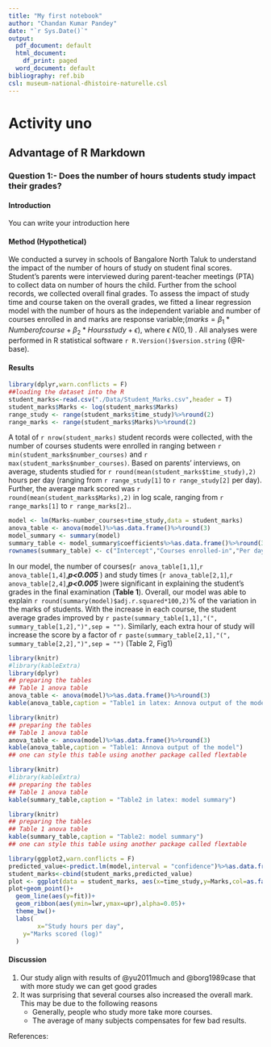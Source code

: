 ```yaml
---
title: "My first notebook"
author: "Chandan Kumar Pandey"
date: "`r Sys.Date()`"
output:
  pdf_document: default
  html_document:
    df_print: paged
  word_document: default
bibliography: ref.bib
csl: museum-national-dhistoire-naturelle.csl  
---
```


# Activity uno

## Advantage of R Markdown

### Question 1:- Does the number of hours students study impact their grades?

#### Introduction

You can write your introduction here

#### Method (Hypothetical)

We conducted a survey in schools of Bangalore North Taluk to understand the impact of the number of hours of study on student final scores. Student's parents were interviewed during parent-teacher meetings (PTA) to collect data on number of hours the child. Further from the school records, we collected overall final grades. To assess the impact of study time and course taken on the overall grades, we fitted a linear regression model with the number of hours as the independent variable and number of courses enrolled in and marks are response variable;($marks=\beta_1*Number of course +\beta_2 * Hours study + \epsilon$), where $\epsilon~N(0,1)$ . All analyses were performed in R statistical software `r R.Version()$version.string` (@R-base).

#### Results

```r
library(dplyr,warn.conflicts = F)
##loading the dataset into the R
student_marks<-read.csv("./Data/Student_Marks.csv",header = T)
student_marks$Marks <- log(student_marks$Marks)
range_study <- range(student_marks$time_study)%>%round(2)
range_marks <- range(student_marks$Marks)%>%round(2)
```

A total of `r nrow(student_marks)` student records were collected, with the number of courses students were enrolled in ranging between `r min(student_marks$number_courses)` and `r max(student_marks$number_courses)`. Based on parents' interviews, on average, students studied for `r round(mean(student_marks$time_study),2)` hours per day (ranging from `r range_study[1]` to `r range_study[2]` per day). Further, the average mark scored was `r round(mean(student_marks$Marks),2)` in log scale, ranging from `r range_marks[1]` to `r range_marks[2]`..

```r
model <- lm(Marks~number_courses+time_study,data = student_marks)
anova_table <- anova(model)%>%as.data.frame()%>%round(3)
model_summary <- summary(model)
summary_table <- model_summary$coefficients%>%as.data.frame()%>%round(3)
rownames(summary_table) <- c("Intercept","Courses enrolled-in","Per day hours of study")
```

In our model, the number of courses(`r anova_table[1,1]`,`r anova_table[1,4]`,***p\<0.005*** ) and study times (`r anova_table[2,1]`,`r anova_table[2,4]`,***p\<0.005*** )were significant in explaining the student's grades in the final examination (**Table 1**). Overall, our model was able to explain `r round(summary(model)$adj.r.squared*100,2)`% of the variation in the marks of students. With the increase in each course, the student average grades improved by `r paste(summary_table[1,1],"(", summary_table[1,2],")",sep = "")`. Similarly, each extra hour of study will increase the score by a factor of `r paste(summary_table[2,1],"(", summary_table[2,2],")",sep = "")` (Table 2, Fig1)

```r
library(knitr)
#library(kableExtra)
library(dplyr)
## preparing the tables
## Table 1 anova table
anova_table <- anova(model)%>%as.data.frame()%>%round(3)
kable(anova_table,caption = "Table1 in latex: Annova output of the model")
```

```r
library(knitr)
## preparing the tables
## Table 1 anova table
anova_table <- anova(model)%>%as.data.frame()%>%round(3)
kable(anova_table,caption = "Table1: Annova output of the model")
## one can style this table using another package called flextable
```

```r
library(knitr)
#library(kableExtra)
## preparing the tables
## Table 1 anova table
kable(summary_table,caption = "Table2 in latex: model summary")
```

```r
library(knitr)
## preparing the tables
## Table 1 anova table
kable(summary_table,caption = "Table2: model summary")
## one can style this table using another package called flextable
```

```r
library(ggplot2,warn.conflicts = F)
predicted_value<-predict.lm(model,interval = "confidence")%>%as.data.frame()
student_marks<-cbind(student_marks,predicted_value)
plot <- ggplot(data = student_marks, aes(x=time_study,y=Marks,col=as.factor(number_courses)))
plot+geom_point()+
  geom_line(aes(y=fit))+
  geom_ribbon(aes(ymin=lwr,ymax=upr),alpha=0.05)+
  theme_bw()+
  labs(
        x="Study hours per day",
    y="Marks scored (log)"
  )
```

#### Discussion

1.  Our study align with results of @yu2011much and @borg1989case that with more study we can get good grades
2.  It was surprising that several courses also increased the overall mark. This may be due to the following reasons
    -   Generally, people who study more take more courses.
    -   The average of many subjects compensates for few bad results.

References:
